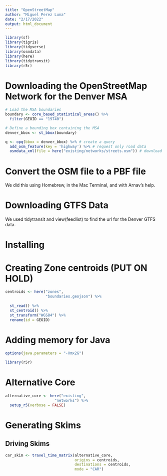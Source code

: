 ```yaml
---
title: "OpenStreetMap"
author: "Miguel Perez Luna"
date: "2/17/2022"
output: html_document
---
```

```r
library(sf)
library(tigris)
library(tidyverse)
library(osmdata)
library(here)
library(tidytransit)
library(r5r)
```

# Downloading the OpenStreetMap Network for the Denver MSA

```r
# Load the MSA boundaries
boundary <- core_based_statistical_areas() %>%
  filter(GEOID == "19740")

# Define a bounding box containing the MSA
denver_bbox <- st_bbox(boundary)

q <- opq(bbox = denver_bbox) %>% # create a query
  add_osm_feature(key = 'highway') %>% # request only road data
  osmdata_xml(file = here("existing/networks/streets.osm")) # download osm file
```

# Convert the OSM file to a PBF file

We did this using Homebrew, in the Mac Terminal, and with Arnav's help.

# Downloading GTFS Data

We used tidytransit and view(feedlist) to find the url for the Denver GTFS data.

# Installing 

# Creating Zone centroids (PUT ON HOLD)


```r
centroids <- here("zones",
                  "boundaries.geojson") %>%
  
  st_read() %>%
  st_centroid() %>%
  st_transform("WGS84") %>%
  rename(id = GEOID)
```


# Adding memory for Java

```r
options(java.parameters = "-Xmx2G")

library(r5r)
```

# Alternative Core

```r
alternative_core <- here("existing",
                      "networks") %>%
  setup_r5(verbose = FALSE)
```

# Generating Skims

## Driving Skims

```r
car_skim <- travel_time_matrix(alternative_core,
                               origins = centroids,
                               destinations = centroids,
                               mode = "CAR")
```
